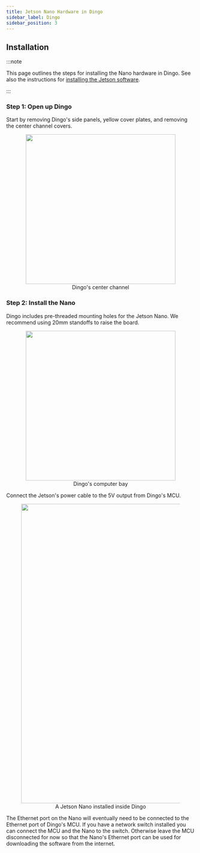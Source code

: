 ```yaml
---
title: Jetson Nano Hardware in Dingo
sidebar_label: Dingo
sidebar_position: 3
---
```


## Installation

:::note

This page outlines the steps for installing the Nano hardware in Dingo. See also
the instructions for
[installing the Jetson software](/docs/computers/jetson/jetson_software).

:::

### Step 1: Open up Dingo

Start by removing Dingo's side panels, yellow cover plates, and removing the center channel covers.

<center>
  <figure>
    <img
      src="/img/computer_images/jetson/hardware/xavier_agx/dingo/center-channel.jpg"
      width="400"
    />
    <figcaption>Dingo's center channel</figcaption>
  </figure>
</center>

### Step 2: Install the Nano

Dingo includes pre-threaded mounting holes for the Jetson Nano. We recommend using 20mm standoffs to raise the board.

<center>
  <figure>
    <img
      src="/img/computer_images/jetson/hardware/xavier_agx/dingo/computer-bay.jpg"
      width="400"
    />
    <figcaption>Dingo's computer bay</figcaption>
  </figure>
</center>

Connect the Jetson's power cable to the 5V output from Dingo's MCU.

<center>
  <figure>
    <img
      src="/img/computer_images/jetson/hardware/nano/dingo/installed-jetson-nano.jpg"
      width="800"
    />
    <figcaption>A Jetson Nano installed inside Dingo</figcaption>
  </figure>
</center>

The Ethernet port on the Nano will eventually need to be connected to the Ethernet port of Dingo's MCU. If you have
a network switch installed you can connect the MCU and the Nano to the switch. Otherwise leave the MCU disconnected
for now so that the Nano's Ethernet port can be used for downloading the software from the internet.

